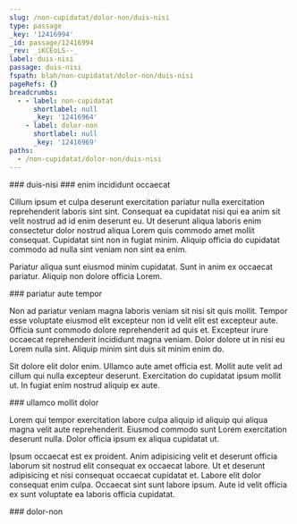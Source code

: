 ```yaml
---
slug: /non-cupidatat/dolor-non/duis-nisi
type: passage
_key: '12416994'
_id: passage/12416994
_rev: _iKCEoLS--_
label: duis-nisi
passage: duis-nisi
fspath: blah/non-cupidatat/dolor-non/duis-nisi
pageRefs: {}
breadcrumbs:
  - - label: non-cupidatat
      shortlabel: null
      _key: '12416964'
    - label: dolor-non
      shortlabel: null
      _key: '12416969'
paths:
  - /non-cupidatat/dolor-non/duis-nisi
---
```


<NuggetArea>
<Passage slug="/non-cupidatat/dolor-non/duis-nisi" type="passage" _key="12416994" _id="passage/12416994" _rev="_iKCEoLS--_" label="duis-nisi" passage="duis-nisi" fspath="blah/non-cupidatat/dolor-non/duis-nisi" paths="/non-cupidatat/dolor-non/duis-nisi">
<NuggetBody>
### duis-nisi

</NuggetBody>
<Breadcrumbs>
<Crumbs>
<Crumb _key="12416964" label="non-cupidatat" /><Crumb _key="12416969" label="dolor-non" />
</Crumbs>
</Breadcrumbs>
</Passage>

<NuggetsInbound>
</NuggetsInbound>
<NuggetsOutbound>
<Nugget direction="outbound" type="nugget" _key="3dcf6ffd-c4b9-46f0-8ac1-723ae27cc833" _id="nugget/3dcf6ffd-c4b9-46f0-8ac1-723ae27cc833" _rev="_iKCEoLS--A" fspath="blah/non-cupidatat/dolor-non/duis-nisi/enim-incididunt-occaecat.md" label="enim incididunt occaecat" paths="/non-cupidatat/dolor-non/duis-nisi/enim-incididunt-occaecat" slug="/non-cupidatat/dolor-non/duis-nisi/enim-incididunt-occaecat">
<NuggetBody>
### enim incididunt occaecat

Cillum ipsum et culpa deserunt exercitation pariatur nulla exercitation reprehenderit laboris sint sint. Consequat ea cupidatat nisi qui ea anim sit velit nostrud ad id enim deserunt eu. Ut deserunt aliqua laboris enim consectetur dolor nostrud aliqua Lorem quis commodo amet mollit consequat. Cupidatat sint non in fugiat minim. Aliquip officia do cupidatat commodo ad nulla sint veniam non sint ea enim.

Pariatur aliqua sunt eiusmod minim cupidatat. Sunt in anim ex occaecat pariatur. Aliquip non dolore officia Lorem.

</NuggetBody>
</Nugget>

<Nugget direction="outbound" type="nugget" _key="708004ea-eb0f-4b76-9074-dc373bc86923" _id="nugget/708004ea-eb0f-4b76-9074-dc373bc86923" _rev="_iKCEoLW---" fspath="blah/non-cupidatat/dolor-non/duis-nisi/pariatur-aute-tempor.md" label="pariatur aute tempor" paths="/non-cupidatat/dolor-non/duis-nisi/pariatur-aute-tempor" slug="/non-cupidatat/dolor-non/duis-nisi/pariatur-aute-tempor">
<NuggetBody>
### pariatur aute tempor

Non ad pariatur veniam magna laboris veniam sit nisi sit quis mollit. Tempor esse voluptate eiusmod elit excepteur non id velit elit est excepteur aute. Officia sunt commodo dolore reprehenderit ad quis et. Excepteur irure occaecat reprehenderit incididunt magna veniam. Dolor dolore ut in nisi eu Lorem nulla sint. Aliquip minim sint duis sit minim enim do.

Sit dolore elit dolor enim. Ullamco aute amet officia est. Mollit aute velit ad cillum qui nulla excepteur deserunt. Exercitation do cupidatat ipsum mollit ut. In fugiat enim nostrud aliquip ex aute.

</NuggetBody>
</Nugget>

<Nugget direction="outbound" type="nugget" _key="5e5c2e6f-fec1-4b44-ae00-1d6966aae66c" _id="nugget/5e5c2e6f-fec1-4b44-ae00-1d6966aae66c" _rev="_iKCEoLW--_" fspath="blah/non-cupidatat/dolor-non/duis-nisi/ullamco-mollit-dolor.md" label="ullamco mollit dolor" paths="/non-cupidatat/dolor-non/duis-nisi/ullamco-mollit-dolor" slug="/non-cupidatat/dolor-non/duis-nisi/ullamco-mollit-dolor">
<NuggetBody>
### ullamco mollit dolor

Lorem qui tempor exercitation labore culpa aliquip id aliquip qui aliqua magna velit aute reprehenderit. Eiusmod commodo sunt Lorem exercitation deserunt nulla. Dolor officia ipsum ex aliqua cupidatat ut.

Ipsum occaecat est ex proident. Anim adipisicing velit et deserunt officia laborum sit nostrud elit consequat ex occaecat labore. Ut et deserunt adipisicing et nisi consequat occaecat cupidatat et. Labore elit dolor consequat enim culpa. Occaecat sint sunt labore ipsum. Aute id velit officia ex sunt voluptate ea laboris officia cupidatat.

</NuggetBody>
</Nugget>

</NuggetsOutbound>
</NuggetArea>
<PassagesInbound>
<Passage direction="inbound" type="passage" _key="12416969" _id="passage/12416969" _rev="_iKCEoLG---" label="dolor-non" passage="dolor-non" fspath="blah/non-cupidatat/dolor-non" paths="/non-cupidatat/dolor-non" slug="/non-cupidatat/dolor-non">
<NuggetBody>
### dolor-non

</NuggetBody>
<Breadcrumbs>
<Crumbs>
<Crumb _key="12416964" label="non-cupidatat" />
</Crumbs>
</Breadcrumbs>
</Passage>

</PassagesInbound>
<PassagesOutbound>
</PassagesOutbound>